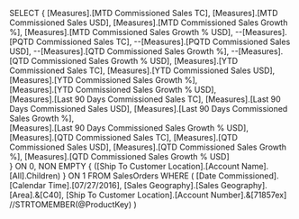 ﻿SELECT
{
	[Measures].[MTD Commissioned Sales TC],
	[Measures].[MTD Commissioned Sales USD],
	[Measures].[MTD Commissioned Sales Growth %],
	[Measures].[MTD Commissioned Sales Growth % USD],
	--[Measures].[PQTD Commissioned Sales TC],
	--[Measures].[PQTD Commissioned Sales USD],
	--[Measures].[QTD Commissioned Sales Growth %],
	--[Measures].[QTD Commissioned Sales Growth % USD],
	[Measures].[YTD Commissioned Sales TC],
	[Measures].[YTD Commissioned Sales USD],
	[Measures].[YTD Commissioned Sales Growth %],	
	[Measures].[YTD Commissioned Sales Growth % USD],	
	[Measures].[Last 90 Days Commissioned Sales TC],
	[Measures].[Last 90 Days Commissioned Sales USD],
	[Measures].[Last 90 Days Commissioned Sales Growth %],	
	[Measures].[Last 90 Days Commissioned Sales Growth % USD],
	[Measures].[QTD Commissioned Sales TC],
	[Measures].[QTD Commissioned Sales USD],
	[Measures].[QTD Commissioned Sales Growth %],
	[Measures].[QTD Commissioned Sales Growth % USD]			
} ON 0,
NON EMPTY
{
	([Ship To Customer Location].[Account Name].[All].Children)
} ON 1
FROM 
	SalesOrders
WHERE 
(
	[Date Commissioned].[Calendar Time].[07/27/2016],
	[Sales Geography].[Sales Geography].[Area].&[C40],
	[Ship To Customer Location].[Account Number].&[71857ex]
	//STRTOMEMBER(@ProductKey)
)

